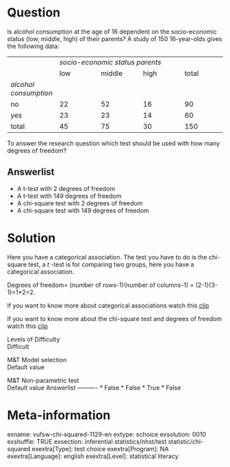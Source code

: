 Question
========
Is alcohol consumption at the age of 16 dependent on the socio-economic
status (low, middle, high) of their parents? A study of 150 16-year-olds
gives the following data:  
  

<table>
<colgroup>
<col style="width: 20%" />
<col style="width: 20%" />
<col style="width: 20%" />
<col style="width: 20%" />
<col style="width: 20%" />
</colgroup>
<tbody>
<tr class="odd">
<td><br />
</td>
<td colspan="4" class="tvcss_2"><em>socio-economic status
parents</em><br />
</td>
</tr>
<tr class="even">
<td><br />
</td>
<td class="tvcss_3">low</td>
<td class="tvcss_4">middle</td>
<td>high</td>
<td>total</td>
</tr>
<tr class="odd">
<td><em>alcohol consumption</em></td>
<td class="tvcss_3"><br />
</td>
<td class="tvcss_4"><br />
</td>
<td><br />
</td>
<td><br />
</td>
</tr>
<tr class="even">
<td>no</td>
<td class="tvcss_3">22</td>
<td class="tvcss_4">52</td>
<td>16</td>
<td>90</td>
</tr>
<tr class="odd">
<td>yes</td>
<td class="tvcss_3">23</td>
<td class="tvcss_4">23</td>
<td>14</td>
<td>60</td>
</tr>
<tr class="even">
<td>total</td>
<td class="tvcss_3">45</td>
<td class="tvcss_4">75</td>
<td>30</td>
<td>150</td>
</tr>
</tbody>
</table>

  
  
To answer the research question which test should be used with how many
degrees of freedom?

Answerlist
----------
* A t-test with 2 degrees of freedom
* A t-test with 149 degrees of freedom
* A chi-square test with 2 degrees of freedom
* A chi-square test with 149 degrees of freedom

Solution
========





Here you have a categorical association. The test you have to do is the
chi-square test, a *t* -test is for comparing two groups, here you have
a categorical association.  
  
  
Degrees of freedom= (number of rows-1)(number of columns-1) =
(2-1)(3-1)=1\*2=2.  
  
  
If you want to know more about categorical associations watch
this [clip](https://www.youtube.com/watch?v=j2ACVQBkKfY&index=1&list=PLyLpEs0x9BnkqWS0k674CckSeAeJ4A3W7)  
  
  
If you want to know more about the chi-square test and degrees of
freedom watch this
[clip](https://www.youtube.com/watch?v=izw6vGctckA&index=2&list=PLyLpEs0x9BnkqWS0k674CckSeAeJ4A3W7)





Levels of Difficulty  
Difficult

M&T Model selection  
Default value

M&T Non-parametric test  
Default value
Answerlist
----------
* False
* False
* True
* False

Meta-information
================
exname: vufsw-chi-squared-1129-en
extype: schoice
exsolution: 0010
exshuffle: TRUE
exsection: inferential statistics/nhst/test statistic/chi-squared
exextra[Type]: test choice
exextra[Program]: NA
exextra[Language]: english
exextra[Level]: statistical literacy


